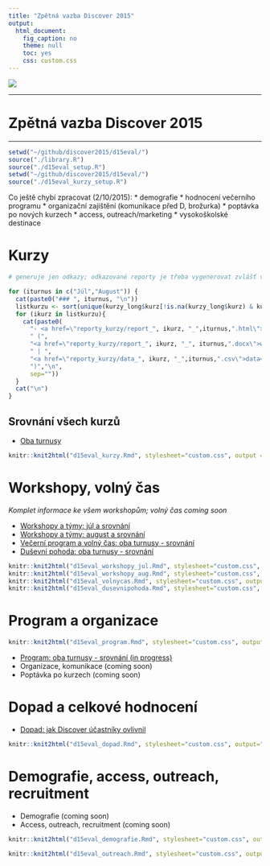 ```yaml
---
title: "Zpětná vazba Discover 2015"
output: 
  html_document: 
    fig_caption: no
    theme: null
    toc: yes
    css: custom.css
---
```


![](http://discover.sda.sk/wp-content/uploads/2013/02/farebne-k%C3%B3pia.png)

-------

Zpětná vazba Discover 2015
===============

----------

```r

setwd("~/github/discover2015/d15eval/")
source("./library.R")
source("./d15eval_setup.R")
setwd("~/github/discover2015/d15eval/")
source("./d15eval_kurzy_setup.R")

```

Co ještě chybí zpracovat (2/10/2015):
* demografie
* hodnocení večerního programu
* organizační zajištění (komunikace před D, brožurka)
* poptávka po nových kurzech
* access, outreach/marketing
* vysokoškolské destinace

# Kurzy

```r
# generuje jen odkazy; odkazované reporty je třeba vygenerovat zvlášť v souboru kurzreport_generator.R

for (iturnus in c("Júl","August")) { 
  cat(paste0("### ", iturnus, "\n"))
  listkurzu <- sort(unique(kurzy_long$kurz[!is.na(kurzy_long$kurz) & kurzy_long$turnus==iturnus]))
  for (ikurz in listkurzu){
    cat(paste0(
      "- <a href=\"reporty_kurzy/report_", ikurz, "_",iturnus,".html\">",ikurz,"</a>",
      " (",
      "<a href=\"reporty_kurzy/report_", ikurz, "_", iturnus,".docx\">word</a>",
      " | ",
      "<a href=\"reporty_kurzy/data_", ikurz, "_",iturnus,".csv\">data</a>" ,
      ")","\n",
      sep=""))
  }
  cat("\n")
}
```

## Srovnání všech kurzů

- [Oba turnusy](kurzy.html)

```r
knitr::knit2html("d15eval_kurzy.Rmd", stylesheet="custom.css", output = "discoverfeedback/kurzy")
```

# Workshopy, volný čas

*Komplet informace ke všem workshopům; volný čas coming soon*

- [Workshopy a týmy: júl a srovnání](workshopy_jul.html)
- [Workshopy a týmy: august a srovnání](workshopy_aug.html)
- [Večerní program a volný čas: oba turnusy - srovnání](volnycas.html)
- [Duševní pohoda: oba turnusy - srovnání](dusevnipohoda.html)

```r
knitr::knit2html("d15eval_workshopy_jul.Rmd", stylesheet="custom.css", output="discoverfeedback/workshopy_jul")
knitr::knit2html("d15eval_workshopy_aug.Rmd", stylesheet="custom.css", output="discoverfeedback/workshopy_aug")
knitr::knit2html("d15eval_volnycas.Rmd", stylesheet="custom.css", output="discoverfeedback/volnycas")
knitr::knit2html("d15eval_dusevnipohoda.Rmd", stylesheet="custom.css", output="discoverfeedback/dusevnipohoda")
```

# Program a organizace

```r
knitr::knit2html("d15eval_program.Rmd", stylesheet="custom.css", output="discoverfeedback/program")
```

- [Program: oba turnusy - srovnání (in progress)](program.html)
- Organizace, komunikace (coming soon)
- Poptávka po kurzech (coming soon)

# Dopad a celkové hodnocení

- [Dopad: jak Discover účastníky ovlivnil](dopad.html)

```r
knitr::knit2html("d15eval_dopad.Rmd", stylesheet="custom.css", output="discoverfeedback/dopad")
```

# Demografie, access, outreach, recruitment

- Demografie (coming soon)
- Access, outreach, recruitment (coming soon)

```r
knitr::knit2html("d15eval_demografie.Rmd", stylesheet="custom.css", output="discoverfeedback/demografie")
```

```r
knitr::knit2html("d15eval_outreach.Rmd", stylesheet="custom.css", output="discoverfeedback/outreach")
```